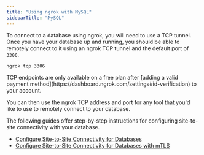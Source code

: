 ```yaml
---
title: "Using ngrok with MySQL"
sidebarTitle: "MySQL"
---
```

To connect to a database using ngrok, you will need to use a TCP tunnel. Once you have your database up and running, you should be able to remotely connect to it using an ngrok TCP tunnel and the default port of `3306`.

```bash
ngrok tcp 3306
```

<Warning>
TCP endpoints are only available on a free plan after [adding a valid payment method](https://dashboard.ngrok.com/settings#id-verification) to your account.
</Warning>

You can then use the ngrok TCP address and port for any tool that you'd like to use to remotely connect to your database.

The following guides offer step-by-step instructions for configuring site-to-site connectivity with your database.

- [Configure Site-to-Site Connectivity for
  Databases](/guides/site-to-site-connectivity/)
- [Configure Site-to-Site Connectivity for Databases with mTLS](/guides/site-to-site-connectivity/)
